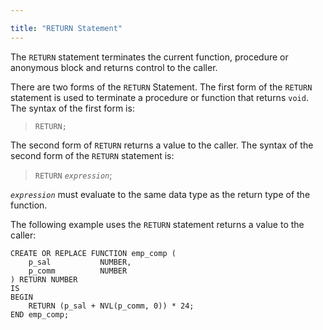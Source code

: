 ---

title: "RETURN Statement"
---

<div id="return_statement" class="registered_link"></div>

The `RETURN` statement terminates the current function, procedure or anonymous block and returns control to the caller.

There are two forms of the `RETURN` Statement. The first form of the `RETURN` statement is used to terminate a procedure or function that returns `void`. The syntax of the first form is:

> `RETURN;`

The second form of `RETURN` returns a value to the caller. The syntax of the second form of the `RETURN` statement is:

> `RETURN` *`expression`*;

*`expression`* must evaluate to the same data type as the return type of the function.

The following example uses the `RETURN` statement returns a value to the caller:

```
CREATE OR REPLACE FUNCTION emp_comp (
    p_sal           NUMBER,
    p_comm          NUMBER
) RETURN NUMBER
IS
BEGIN
    RETURN (p_sal + NVL(p_comm, 0)) * 24;
END emp_comp;
```

